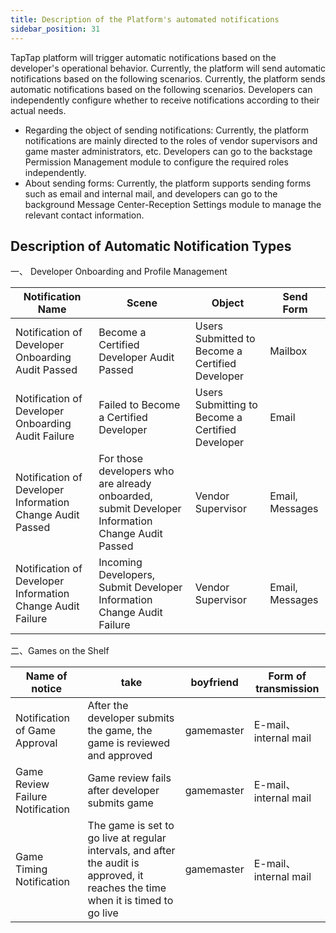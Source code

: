 ```yaml
---
title: Description of the Platform's automated notifications
sidebar_position: 31
---
```



TapTap platform will trigger automatic notifications based on the developer's operational behavior. Currently, the platform will send automatic notifications based on the following scenarios. Currently, the platform sends automatic notifications based on the following scenarios. Developers can independently configure whether to receive notifications according to their actual needs.

- Regarding the object of sending notifications: Currently, the platform notifications are mainly directed to the roles of vendor supervisors and game master administrators, etc. Developers can go to the backstage <Blue>Permission Management</Blue> module to configure the required roles independently.
- About sending forms: Currently, the platform supports sending forms such as email and internal mail, and developers can go to the background <Blue>Message Center-Reception Settings</Blue> module to manage the relevant contact information.

## Description of Automatic Notification Types

一、 Developer Onboarding and Profile Management

| Notification Name                                          | Scene                                                                                            | Object                                           |  Send Form |
| ---------------------------------------------------------- | ------------------------------------------------------------------------------------------------ | ------------------------------------------------ | ------------ |
| Notification of Developer Onboarding Audit Passed          | Become a Certified Developer Audit Passed                                                        | Users Submitted to Become a Certified Developer  | Mailbox |
| Notification of Developer Onboarding Audit Failure         | Failed to Become a Certified Developer                                                           | Users Submitting to Become a Certified Developer | Email |
| Notification of Developer Information Change Audit Passed  | For those developers who are already onboarded, submit Developer Information Change Audit Passed | Vendor Supervisor                                | Email, Messages |
| Notification of Developer Information Change Audit Failure | Incoming Developers, Submit Developer Information Change Audit Failure                           | Vendor Supervisor                                | Email, Messages |



二、Games on the Shelf

| Name of notice      | take                                             | boyfriend       | Form of transmission   |
| ---------------- | ------------------------------------------------ | ---------- | ------------ |
| Notification of Game Approval | After the developer submits the game, the game is reviewed and approved                   | gamemaster | E-mail、internal mail |
| Game Review Failure Notification | Game review fails after developer submits game                   | gamemaster | E-mail、internal mail |
| Game Timing Notification | The game is set to go live at regular intervals, and after the audit is approved, it reaches the time when it is timed to go live | gamemaster | E-mail、internal mail |
